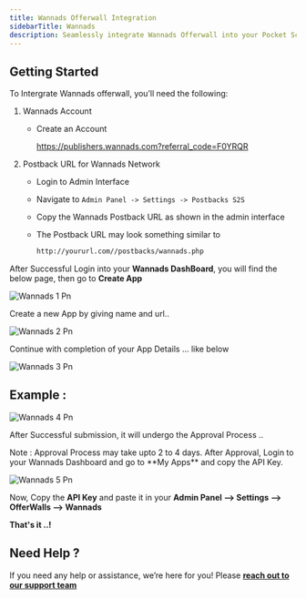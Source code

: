 ```yaml
---
title: Wannads Offerwall Integration
sidebarTitle: Wannads
description: Seamlessly integrate Wannads Offerwall into your Pocket Script application
---
```


## Getting Started

To Intergrate Wannads offerwall, you’ll need the following:

1. Wannads Account
   - Create an Account

     https://publishers.wannads.com?referral_code=F0YRQR
2. Postback URL for Wannads Network
   - Login to Admin Interface
   - Navigate to `Admin Panel -> Settings -> Postbacks S2S`
   - Copy the Wannads Postback URL as shown in the admin interface
   - The Postback URL may look something similar to

     ```markdown
     http://yoururl.com//postbacks/wannads.php
     ```

After Successful Login into your **Wannads DashBoard**, you will find the below page, then go to **Create App**

![Wannads 1 Pn](/images/wannads_1.png)

Create a new App by giving name and url..

![Wannads 2 Pn](/images/wannads_2.png)

Continue with completion of your App Details ... like below

![Wannads 3 Pn](/images/wannads_3.png)

## Example :

![Wannads 4 Pn](/images/wannads_4.png)

After Successful submission, it will undergo the Approval Process ..

<Check>
  Note : Approval Process may take upto 2 to 4 days. After Approval, Login to your Wannads Dashboard and go to **My Apps** and copy the API Key.
</Check>

![Wannads 5 Pn](/images/wannads_5.png)

Now, Copy the **API Key** and paste it in your **Admin Panel --\> Settings --\> OfferWalls --\> Wannads**

**​That's it ..\!**

## Need Help ?

If you need any help or assistance, we’re here for you\! Please [**reach out to our support team**](https://droidoxy.com/support/)